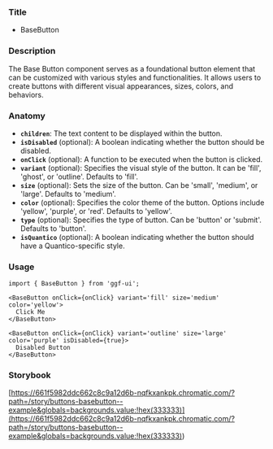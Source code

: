 ### Title

- BaseButton

### Description

The Base Button component serves as a foundational button element that can be customized with various styles and functionalities. It allows users to create buttons with different visual appearances, sizes, colors, and behaviors.

### Anatomy

- **`children`**: The text content to be displayed within the button.
- **`isDisabled`** (optional): A boolean indicating whether the button should be disabled.
- **`onClick`** (optional): A function to be executed when the button is clicked.
- **`variant`** (optional): Specifies the visual style of the button. It can be 'fill', 'ghost', or 'outline'. Defaults to 'fill'.
- **`size`** (optional): Sets the size of the button. Can be 'small', 'medium', or 'large'. Defaults to 'medium'.
- **`color`** (optional): Specifies the color theme of the button. Options include 'yellow', 'purple', or 'red'. Defaults to 'yellow'.
- **`type`** (optional): Specifies the type of button. Can be 'button' or 'submit'. Defaults to 'button'.
- **`isQuantico`** (optional): A boolean indicating whether the button should have a Quantico-specific style.

### Usage

```tsx
import { BaseButton } from 'ggf-ui';
```

```tsx
<BaseButton onClick={onClick} variant='fill' size='medium' color='yellow'>
  Click Me
</BaseButton>
```

```tsx
<BaseButton onClick={onClick} variant='outline' size='large' color='purple' isDisabled={true}>
  Disabled Button
</BaseButton>
```

### Storybook

[https://661f5982ddc662c8c9a12d6b-nqfkxankpk.chromatic.com/?path=/story/buttons-basebutton--example&globals=backgrounds.value:!hex(333333)](<https://661f5982ddc662c8c9a12d6b-nqfkxankpk.chromatic.com/?path=/story/buttons-basebutton--example&globals=backgrounds.value:!hex(333333)>)
